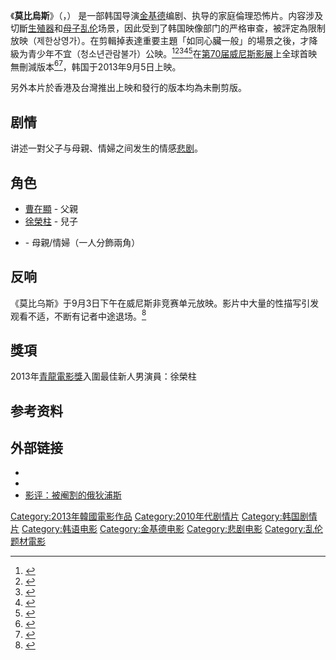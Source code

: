 {{noteTA
|T=zh:莫比烏斯 (電影);zh-tw:莫比烏斯 (電影); zh-hk:切夫之痛; zh-cn:莫比乌斯 (电影);
|1=zh:莫比烏斯;zh-tw:莫比烏斯; zh-hk:切夫之痛; zh-cn:莫比乌斯;
}}
{{Infobox film
| name           = 莫比烏斯
| original_name  = {{lang|ko|뫼비우스}}
| image          = Moebius poster.jpg
| caption        = 韩国海报
| director       = [[金基德|金基德]]
| producer       = 
| writer         = 金基德
| starring       = {{ubl|[[曹在顯|曹在顯]]|[[李恩宇|李恩宇]]|[[徐榮柱|徐榮柱]]}}
| music          = 
| cinematography = 
| editing        = 
| distributor    = NEW
| released       = {{Film date|2013|9|5|韩国}}
| runtime        = 90 分钟
| country        = 韩国
| language       = 沒有語言
| budget         = 
| cn_name        = 
| hk_name        = 切夫之痛
| tw_name        = 莫比烏斯
}}

《'''莫比烏斯'''》（{{lang-ko|뫼비우스}}，{{lang-en|''Moebius''}}） 是一部韩国导演[[金基德|金基德]]编剧、执导的家庭倫理恐怖片。内容涉及切斷[[生殖器|生殖器]]和[[近親性交|母子乱伦]]场景，因此受到了韩国映像部门的严格审查，被評定為限制放映（제한상영가）。在剪輯掉表達重要主題「如同心臟一般」的場景之後，才降級为青少年不宜（청소년관람불가）公映。<ref name="SceneAsia">{{cite web |url=http://blogs.wsj.com/scene/2013/08/07/korean-censors-lower-rating-on-controversial-movie/ |title=Korean Censors Lower Rating on Controversial Movie |accessdate=2013-08-15 |work=Scene Asia |archive-date=2018-08-07 |archive-url=https://web.archive.org/web/20180807094545/https://blogs.wsj.com/scene/2013/08/07/korean-censors-lower-rating-on-controversial-movie/ |dead-url=no }}</ref><ref name="twitchfilm">{{cite web |url=http://twitchfilm.com/2013/06/not-coming-to-screens-any-time-soon-kim-ki-duks-moebius-effectively-banned-in-korea.html |title=Not Coming To Screens Any Time Soon: Kim Ki-duk's ''Moebius'' Effectively Banned In Korea |accessdate=2013-08-15 |work=Twitch |deadurl=yes |archiveurl=https://web.archive.org/web/20130813091435/http://twitchfilm.com/2013/06/not-coming-to-screens-any-time-soon-kim-ki-duks-moebius-effectively-banned-in-korea.html |archivedate=2013-08-13 }}</ref><ref name="screendaily">{{cite web |url=http://www.screendaily.com/news/moebius-cleared-for-release-with-cuts/5059049.article?blocktitle=News&contentID=2613# |title=Moebius cleared for release with cuts |accessdate=2013-08-15 |work=Screen Daily |archive-date=2018-08-07 |archive-url=https://web.archive.org/web/20180807094554/https://www.screendaily.com/news/moebius-cleared-for-release-with-cuts/5059049.article?blocktitle=News&contentID=2613 |dead-url=no }}</ref><ref name="chosun">{{cite web |url=http://english.chosun.com/site/data/html_dir/2013/08/21/2013082101151.html |title=Kim Ki-duk's 'Moebius' Due Out in Early September |accessdate=2013-08-15 |work=Chosun |archive-date=2017-08-05 |archive-url=https://web.archive.org/web/20170805015105/http://english.chosun.com/site/data/html_dir/2013/08/21/2013082101151.html |dead-url=no }}</ref><ref>{{cite web|url=http://chinese.joins.com/big5/article.do?method=detail&art_id=107713&category=003003|title=金基德新作「莫比烏斯」在結束第三次審議後成功獲準在國內上映|accessdate=2013-08-08|archive-date=2018-08-07|archive-url=https://web.archive.org/web/20180807064317/http://chinese.joins.com/big5/article.do?method=detail&art_id=107713&category=003003|dead-url=no}}</ref>在[[第70届威尼斯影展|第70届威尼斯影展]]上全球首映無刪減版本<ref name="Venice">{{cite web |url=http://www.labiennale.org/en/cinema/70th-festival/line-up/off-sel/out-of-competition/ |title=Out of Competition |accessdate=2013-07-27 |work=labiennale |deadurl=yes |archiveurl=https://web.archive.org/web/20130728070801/http://www.labiennale.org/en/cinema/70th-festival/line-up/off-sel/out-of-competition |archivedate=2013-07-28 }}</ref><ref name="Guardian">{{cite web |url=http://www.guardian.co.uk/film/2013/jul/25/venice-film-festival-2013-line-up/ |title=Venice film festival 2013: the full line-up |accessdate=2013-07-27 |work=The Guardian |archive-date=2013-07-25 |archive-url=https://web.archive.org/web/20130725191906/http://www.guardian.co.uk/film/2013/jul/25/venice-film-festival-2013-line-up |dead-url=no }}</ref>，韩国于2013年9月5日上映。

另外本片於香港及台灣推出上映和發行的版本均為未刪剪版。

== 剧情 ==
讲述一對父子与母親、情婦之间发生的情感[[悲剧|悲剧]]。

==角色==
*[[曹在顯|曹在顯]] - 父親
*[[徐榮柱|徐榮柱]] - 兒子
*{{tsl|en|Lee Eun-woo|李恩宇}} - 母親/情婦（一人分飾兩角）

== 反响 ==
《莫比乌斯》于9月3日下午在威尼斯非竞赛单元放映。影片中大量的性描写引发观看不适，不断有记者中途退场。<ref >{{cite web |url=http://ent.sina.com.cn/m/f/k/2013-09-04/06084001534.shtml |language= |title=金基德新片乱伦性虐 引发观看不适退场 |publisher=新浪娱乐 |date=2013年9月4日 |accessdate= |archive-date=2019-04-07 |archive-url=https://web.archive.org/web/20190407021100/http://ent.sina.com.cn/m/f/k/2013-09-04/06084001534.shtml |dead-url=no }}</ref>

== 獎項 ==
2013年[[青龍電影獎|青龍電影獎]]入圍最佳新人男演員：徐榮柱

==参考资料==
{{reflist}}

==外部链接==
* {{IMDb title|2942522|Moebius}}
* {{douban|24529254}}
* [http://ent.qq.com/a/20130904/005001.htm 影评：被阉割的俄狄浦斯] {{Wayback|url=http://ent.qq.com/a/20130904/005001.htm |date=20181006221737 }}

{{金基德}}
{{DEFAULTSORT:Moebius}}
[[Category:2013年韓國電影作品|Category:2013年韓國電影作品]]
[[Category:2010年代剧情片|Category:2010年代剧情片]]
[[Category:韩国剧情片|Category:韩国剧情片]]
[[Category:韩语电影|Category:韩语电影]]
[[Category:金基德电影|Category:金基德电影]]
[[Category:悲剧电影|Category:悲剧电影]]
[[Category:乱伦题材電影|Category:乱伦题材電影]]